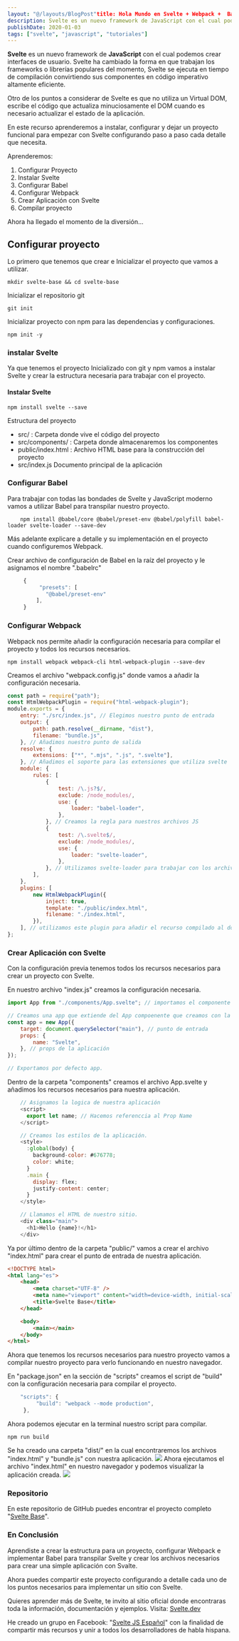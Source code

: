 ```yaml
---
layout: "@/layouts/BlogPost"title: Hola Mundo en Svelte + Webpack +  Babel
description: Svelte es un nuevo framework de JavaScript con el cual podemos crear interfaces de usuario.
publishDate: 2020-01-03
tags: ["svelte", "javascript", "tutoriales"]
---
```


**Svelte** es un nuevo framework de **JavaScript** con el cual podemos crear interfaces de usuario. Svelte ha cambiado la forma en que trabajan los frameworks o librerías populares del momento, Svelte se ejecuta en tiempo de compilación convirtiendo sus componentes en código imperativo altamente eficiente.

Otro de los puntos a considerar de Svelte es que no utiliza un Virtual DOM, escribe el código que actualiza minuciosamente el DOM cuando es necesario actualizar el estado de la aplicación.

En este recurso aprenderemos a instalar, configurar y dejar un proyecto funcional para empezar con Svelte configurando paso a paso cada detalle que necesita.

Aprenderemos:

1. Configurar Proyecto
2. Instalar Svelte
3. Configurar Babel
4. Configurar Webpack
5. Crear Aplicación con Svelte
6. Compilar proyecto

Ahora ha llegado el momento de la diversión...

## Configurar proyecto

Lo primero que tenemos que crear e Inicializar el proyecto que vamos a utilizar.

```
mkdir svelte-base && cd svelte-base
```

Inicializar el repositorio git

```
git init
```

Inicializar proyecto con npm para las dependencias y configuraciones.

```
npm init -y
```

### instalar Svelte

Ya que tenemos el proyecto Inicializado con git y npm vamos a instalar Svelte y crear la estructura necesaria para trabajar con el proyecto.

#### Instalar Svelte

```
npm install svelte --save
```

Estructura del proyecto

- src/ : Carpeta donde vive el código del proyecto
- src/components/ : Carpeta donde almacenaremos los componentes
- public/index.html : Archivo HTML base para la construcción del proyecto
- src/index.js Documento principal de la aplicación

### Configurar Babel

Para trabajar con todas las bondades de Svelte y JavaScript moderno vamos a utilizar Babel para transpilar nuestro proyecto.

```
    npm install @babel/core @babel/preset-env @babel/polyfill babel-loader svelte-loader --save-dev
```

Más adelante explicare a detalle y su implementación en el proyecto cuando configuremos Webpack.

Crear archivo de configuración de Babel en la raíz del proyecto y le asignamos el nombre ".babelrc"

```js
     {
          "presets": [
            "@babel/preset-env"
         ],
     }
```

### Configurar Webpack

Webpack nos permite añadir la configuración necesaria para compilar el proyecto y todos los recursos necesarios.

```
npm install webpack webpack-cli html-webpack-plugin --save-dev
```

Creamos el archivo "webpack.config.js" donde vamos a añadir la configuración necesaria.

```js
const path = require("path");
const HtmlWebpackPlugin = require("html-webpack-plugin");
module.exports = {
	entry: "./src/index.js", // Elegimos nuestro punto de entrada
	output: {
		path: path.resolve(__dirname, "dist"),
		filename: "bundle.js",
	}, // Añadimos nuestro punto de salida
	resolve: {
		extensions: ["*", ".mjs", ".js", ".svelte"],
	}, // Añadimos el soporte para las extensiones que utiliza svelte
	module: {
		rules: [
			{
				test: /\.js?$/,
				exclude: /node_modules/,
				use: {
					loader: "babel-loader",
				},
			}, // Creamos la regla para nuestros archivos JS
			{
				test: /\.svelte$/,
				exclude: /node_modules/,
				use: {
					loader: "svelte-loader",
				},
			}, // Utilizamos svelte-loader para trabajar con los archivos .svelte
		],
	},
	plugins: [
		new HtmlWebpackPlugin({
			inject: true,
			template: "./public/index.html",
			filename: "./index.html",
		}),
	], // utilizamos este plugin para añadir el recurso compilado al documento HTML
};
```

### Crear Aplicación con Svelte

Con la configuración previa tenemos todos los recursos necesarios para crear un proyecto con Svelte.

En nuestro archivo "index.js" creamos la configuración necesaria.

```js
import App from "./components/App.svelte"; // importamos el componente App

// Creamos una app que extiende del App compoenente que creamos con la lógica de nuestra aplicación.
const app = new App({
	target: document.querySelector("main"), // punto de entrada
	props: {
		name: "Svelte",
	}, // props de la aplicación
});

// Exportamos por defecto app.
```

Dentro de la carpeta "components" creamos el archivo App.svelte y añadimos los recursos necesarios para nuestra aplicación.

```js
    // Asignamos la logica de nuestra aplicación
    <script>
      export let name; // Hacemos referenccia al Prop Name
    </script>

    // Creamos los estilos de la aplicación.
    <style>
      :global(body) {
        background-color: #676778;
        color: white;
      }
      .main {
        display: flex;
        justify-content: center;
      }
    </style>

    // Llamamos el HTML de nuestro sitio.
    <div class="main">
      <h1>Hello {name}!</h1>
    </div>
```

Ya por último dentro de la carpeta "public/" vamos a crear el archivo "index.html" para crear el punto de entrada de nuestra aplicación.

```html
<!DOCTYPE html>
<html lang="es">
	<head>
		<meta charset="UTF-8" />
		<meta name="viewport" content="width=device-width, initial-scale=1" />
		<title>Svelte Base</title>
	</head>

	<body>
		<main></main>
	</body>
</html>
```

Ahora que tenemos los recursos necesarios para nuestro proyecto vamos a compilar nuestro proyecto para verlo funcionando en nuestro navegador.

En "package.json" en la sección de "scripts" creamos el script de "build" con la configuración necesaria para compilar el proyecto.

```js
    "scripts": {
         "build": "webpack --mode production",
     },
```

Ahora podemos ejecutar en la terminal nuestro script para compilar.

```
npm run build
```

Se ha creado una carpeta "dist/" en la cual encontraremos los archivos "index.html" y "bundle.js" con nuestra aplicación.
![](https://s3.amazonaws.com/arepadev/2020/01/svelte-build.png)
Ahora ejecutamos el archivo "index.html" en nuestro navegador y podemos visualizar la aplicación creada.
![](https://s3.amazonaws.com/arepadev/2020/01/svelte-production.png)

### Repositorio

En este repositorio de GitHub puedes encontrar el proyecto completo "[Svelte Base](https://github.com/gndx/svelte-base)".

### En Conclusión

Aprendiste a crear la estructura para un proyecto, configurar Webpack e implementar Babel para transpilar Svelte y crear los archivos necesarios para crear una simple aplicación con Svalte.

Ahora puedes compartir este proyecto configurando a detalle cada uno de los puntos necesarios para implementar un sitio con Svelte.

Quieres aprender más de Svelte, te invito al sitio oficial donde encontraras toda la información, documentación y ejemplos. Visita: [Svelte.dev](https://svelte.dev/)

He creado un grupo en Facebook: "[Svelte JS Español](https://www.facebook.com/groups/636500396887174/)" con la finalidad de compartir más recursos y unir a todos los desarrolladores de habla hispana.
